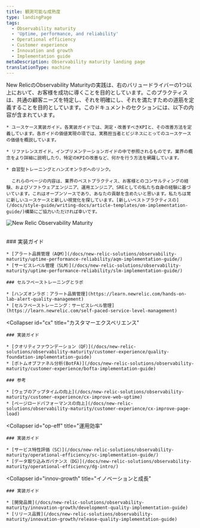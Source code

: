```yaml
---
title: 観測可能な成熟度
type: landingPage
tags:
  - Observability maturity
  - 'Uptime, performance, and reliability'
  - Operational efficiency
  - Customer experience
  - Innovation and growth
  - Implementation guide
metaDescription: Observability maturity landing page
translationType: machine
---
```



<LandingPageHero>
  <HeroContent>
    New RelicのObservability Maturityの実践は、右のバリュードライバーの1つ以上において、お客様を成功に導くことを目的としています。このプラクティスは、共通の顧客ニーズを特定し、それを明確にし、それを満たすための道筋を定義することを目的としています。このドキュメントのセクションには、以下の内容が含まれています。

    * ユースケース実装ガイド。各実装ガイドでは、測定・改善すべきKPIと、その改善方法を定義しています。各ガイドの価値実現の項では、実務担当者とビジネスにとってのユースケースの価値を概説しています。

    * リファレンスガイド。インプリメンテーションガイドの中で参照されるものです。業界の概念をより詳細に説明したり、特定のKPIの改善など、何かを行う方法を網羅しています。

    * 自習型トレーニングとハンズオンラボへのリンク。

      これらのページの内容は、業界のベストプラクティス、お客様とのコンサルティングの経験、およびソフトウェアエンジニア、運用エンジニア、SREとしての私たち自身の経験に基づいています。これはオープンソースであり、あなたの貢献を含めたいと思います。私たちは常に新しいユースケースと新しい視覚化を探しています。[新しいベストプラクティスの](/docs/style-guide/writing-docs/article-templates/om-implementation-guide/)構築にご協力いただければ幸いです。
  </HeroContent>

  <img
    title="New Relic Observability Maturity"
    alt="New Relic Observability Maturity"
    src={omaVDrivers}
  />
</LandingPageHero>

<br/>

<CollapserGroup>
  <Collapser
    id="upr"
    title="稼働時間、パフォーマンス、および信頼性"
  >
    ### 実装ガイド

    * [アラート品質管理（AQM）](/docs/new-relic-solutions/observability-maturity/uptime-performance-reliability/aqm-implementation-guide/)
    * [サービスレベル管理（SLM）](/docs/new-relic-solutions/observability-maturity/uptime-performance-reliability/slm-implementation-guide/)

    ### セルフペーストレーニングとラボ

    * [ハンズオンラボ：アラート品質管理](https://learn.newrelic.com/hands-on-lab-alert-quality-management)
    * [セルフペーストレーニング：サービスレベル管理](https://learn.newrelic.com/self-paced-service-level-management)
  </Collapser>

  <Collapser
    id="cx"
    title="カスタマーエクスペリエンス"
  >
    ### 実装ガイド

    * [クオリティファウンデーション（QF）](/docs/new-relic-solutions/observability-maturity/customer-experience/quality-foundation-implementation-guide)
    * [ボトムオブファネル分析(BotFA)](/docs/new-relic-solutions/observability-maturity/customer-experience/bofta-implementation-guide)

    ### 参考

    * [ウェブのアップタイムの向上](/docs/new-relic-solutions/observability-maturity/customer-experience/cx-improve-web-uptime)
    * [ページロードパフォーマンスの向上](/docs/new-relic-solutions/observability-maturity/customer-experience/cx-improve-page-load)
  </Collapser>

  <Collapser
    id="op-eff"
    title="運用効率"
  >
    ### 実装ガイド

    * [サービス特性評価（SC）](/docs/new-relic-solutions/observability-maturity/operational-efficiency/sc-implementation-guide/)
    * [データ取り込みガバナンス（DG）](/docs/new-relic-solutions/observability-maturity/operational-efficiency/dg-intro/)
  </Collapser>

  <Collapser
    id="innov-growth"
    title="イノベーションと成長"
  >
    ### 実装ガイド

    * [開発品質](/docs/new-relic-solutions/observability-maturity/innovation-growth/development-quality-implementation-guide)
    * [リリース品質](/docs/new-relic-solutions/observability-maturity/innovation-growth/release-quality-implementation-guide)
  </Collapser>
</CollapserGroup>